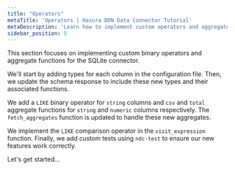 ```yaml
---
title: "Operators"
metaTitle: 'Operators | Hasura DDN Data Connector Tutorial'
metaDescription: 'Learn how to implement custom operators and aggregate functions in a data connector for Hasura DDN'
sidebar_position: 5
---
```


This section focuses on implementing custom binary operators and aggregate functions for the SQLite connector.

We'll start by adding types for each column in the configuration file. Then, we update the schema response to include these new types and their associated functions.

We add a `LIKE` binary operator for `string` columns and `csv` and `total` aggregate functions for `string` and `numeric` columns respectively. The `fetch_aggregates` function is updated to handle these new aggregates.

We implement the `LIKE` comparison operator in the `visit_expression` function. Finally, we add custom tests using `ndc-test` to ensure our new features work correctly.

Let's get started...